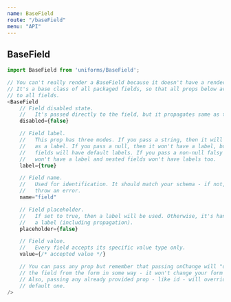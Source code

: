```yaml
---
name: BaseField
route: "/baseField"
menu: "API"
---
```

## BaseField

```js
import BaseField from 'uniforms/BaseField';

// You can't really render a BaseField because it doesn't have a render method.
// It's a base class of all packaged fields, so that all props below are available
// to all fields.
<BaseField
    // Field disabled state.
    //   It's passed directly to the field, but it propagates same as the label.
    disabled={false}

    // Field label.
    //   This prop has three modes. If you pass a string, then it will be used
    //   as a label. If you pass a null, then it won't have a label, but nested
    //   fields will have default labels. If you pass a non-null falsy value, it
    //   won't have a label and nested fields won't have labels too.
    label={true}

    // Field name.
    //   Used for identification. It should match your schema - if not, it will
    //   throw an error.
    name="field"

    // Field placeholder.
    //   If set to true, then a label will be used. Otherwise, it's handled like
    //   a label (including propagation).
    placeholder={false}

    // Field value.
    //   Every field accepts its specific value type only.
    value={/* accepted value */}

    // You can pass any prop but remember that passing onChange will "detach"
    // the field from the form in some way - it won't change your form state.
    // Also, passing any already provided prop - like id - will override the
    // default one.
/>
```
